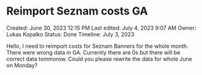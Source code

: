 # Reimport Seznam costs GA

Created: June 30, 2023 12:15 PM
Last edited: July 4, 2023 9:07 AM
Owner: Lukas Kopalko
Status: Done
Timeline: July 3, 2023

Hello, I need to reimport costs for Seznam Banners for the whole month. There were wrong data in GA. Currently there are 0s but there will be correct data tommorow. Could you please rewrite the data for whole June on Monday?